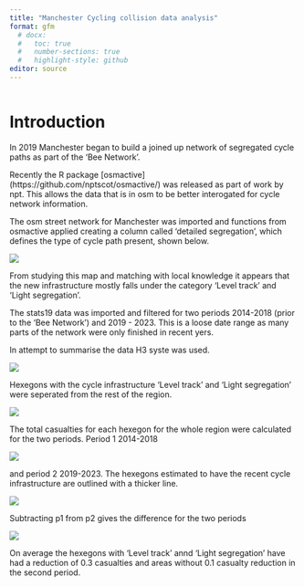 ```yaml
---
title: "Manchester Cycling collision data analysis"
format: gfm
  # docx:
  #   toc: true
  #   number-sections: true
  #   highlight-style: github
editor: source
---
```


```r



```

# Introduction

In 2019 Manchester began to build a joined up network of segregated cycle paths as part of the 'Bee Network'.

Recently the R package [osmactive] (https://github.com/nptscot/osmactive/) was released as part of work by npt. This allows the data that is in osm to be better interogated for cycle network information.

The osm street network for Manchester was imported and functions from osmactive applied creating a column called 'detailed segregation', which defines the type of cycle path present, shown below.

![](plots/cycle_routes.png)

From studying this map and matching with local knowledge it appears that the new infrastructure mostly falls under the category 'Level track' and 'Light segregation'.

The stats19 data was imported and filtered for two periods 2014-2018 (prior to the 'Bee Network') and 2019 - 2023. This is a loose date range as many parts of the network were only finished in recent yers.

In attempt to summarise the data H3 syste was used.

![](plots/hex_sf.png)

Hexegons with the cycle infrastructure 'Level track' and 'Light segregation' were seperated from the rest of the region.

![](plots/cycle_hex.png)

The total casualties for each hexegon for the whole region were calculated for the two periods. Period 1 2014-2018

![](plots/tot_p1.png)

and period 2 2019-2023. The hexegons estimated to have the recent cycle infrastructure are outlined with a thicker line.

![](plots/tot_p2.png)

Subtracting p1 from p2 gives the difference for the two periods

![](plots/diff.png)

On average the hexegons with 'Level track' annd 'Light segregation' have had a reduction of 0.3 casualties and areas without 0.1 casualty reduction in the second period.

